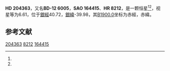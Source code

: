 {{Starbox begin
| name = HD 204363
}}
{{Starbox observe
| epoch = [[J2000.0|J2000.0]]
| constell = {{星座名待查}}<ref name=SIMBAD>{{cite web
 | url=http://simbad.u-strasbg.fr/simbad/sim-id?Ident=HR+8212
 | title =Pulsating variable Star
 | publisher=Centre de Données astronomiques de Strasbourg
 | work=SIMBAD
 | accessdate=2012-07-13}}</ref><ref name=DATA>{{cite web
 | url=http://vizier.u-strasbg.fr/viz-bin/VizieR-5?-out.add=.&-source=5050&-corr=PK=HR&-out.max=9999&HR=8212
 | title=VizieR Detailed Page
 | accessdate=2012-07-13
 | archive-date=2019-02-16
 | archive-url=https://web.archive.org/web/20190216100705/http://vizier.u-strasbg.fr/viz-bin/VizieR-5?-out.add=.&-source=5050&-corr=PK=HR&-out.max=9999&HR=8212
 | dead-url=no
 }}</ref>
| 星官 = 
| ra = {{RA|21|28|13.9}}<ref name=SIMBAD /><ref name=DATA />
| dec = {{DEC|-11|34|6}}<ref name=SIMBAD /><ref name=DATA />
| appmag_v = 6.61<ref name=SIMBAD /><ref name=DATA />
}}
{{Starbox character
| class = F3V<ref name=SIMBAD /><ref name=DATA />
| b-v = 0.49<ref name=SIMBAD /><ref name=DATA />
| u-b = <ref name=SIMBAD /><ref name=DATA />
| r-i = <ref name=SIMBAD /><ref name=DATA />
| variable = 
}}
{{Starbox astrometry
| radial_v = 
| prop_mo_ra = 23
| parallax = 
| p_error = 
}}
{{Starbox catalog
| names =BD-12 6005，[[SAO星表|SAO]] 164415，[[HD星表|HD]] 204363，[[HR星表|HR]] 8212}}
{{Starbox reference |Simbad=HR+8212}}
{{Starbox end}}

'''HD 204363'''，又名'''BD-12 6005'''，'''SAO 164415'''、'''HR 8212'''，是一颗恒星<ref name=SIMBAD /><ref name=DATA />，视星等为6.61，位于[[銀道座標系|銀經]]40.72，[[銀道座標系|銀緯]]-39.98，其[[B1900.0|B1900.0]]坐标为赤經{{RA|21|22|49}}，赤緯{{DEC|-12|-39.98|8}}。

== 参考文献 ==
{{reflist}}

{{star-stub}}

[[Category:HD和HDE天體|204363]]
[[Category:HR天體|8212]]
[[Category:SAO天體|164415]]